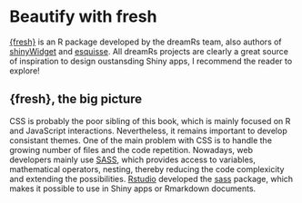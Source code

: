 # Beautify with fresh {#beautify-with-fresh}
[{fresh}](https://github.com/dreamRs/fresh) is an R package developed by the dreamRs team, also authors of [shinyWidget](https://github.com/dreamRs/shinyWidgets) and [esquisse](https://github.com/dreamRs/esquisse). All dreamRs projects are clearly a great source of inspiration to design oustansding Shiny apps, I recommend the reader to explore!

## {fresh}, the big picture
CSS is probably the poor sibling of this book, which is mainly focused on R and JavaScript interactions. Nevertheless, it remains important to develop consistant themes. One of the main problem with CSS is to handle the growing number of files and the code repetition. Nowadays, web developers mainly use [SASS](https://sass-lang.com/guide), which provides access to variables,  mathematical operators, nesting, thereby reducing the code complexicity and extending the possibilities. [Rstudio](https://rstudio.com) developed the [sass](https://rstudio.github.io/sass/articles/sass.html) package, which makes it possible to use in Shiny apps or Rmarkdown documents. 